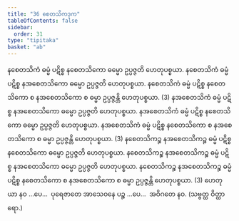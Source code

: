 ```yaml
---
title: "36 စေတသိကဒုက"
tableOfContents: false
sidebar:
  order: 31
type: "tipitaka"
basket: "ab"
---
```



<DynamicBreadcrumb />

<Division number="55">

<Paragraph number="175">
နစေတသိကံ ဓမ္မံ ပဋိစ္စ နစေတသိကော ဓမ္မော ဥပ္ပဇ္ဇတိ ဟေတုပစ္စယာ. နစေတသိကံ ဓမ္မံ ပဋိစ္စ နအစေတသိကော ဓမ္မော ဥပ္ပဇ္ဇတိ ဟေတုပစ္စယာ. နစေတသိကံ ဓမ္မံ ပဋိစ္စ နစေတသိကော စ နအစေတသိကော စ ဓမ္မာ ဥပ္ပဇ္ဇန္တိ ဟေတုပစ္စယာ. (3)
</Paragraph>

<Paragraph number="176">
နအစေတသိကံ ဓမ္မံ ပဋိစ္စ နအစေတသိကော ဓမ္မော ဥပ္ပဇ္ဇတိ ဟေတုပစ္စယာ. နအစေတသိကံ ဓမ္မံ ပဋိစ္စ နစေတသိကော ဓမ္မော ဥပ္ပဇ္ဇတိ ဟေတုပစ္စယာ. နအစေတသိကံ ဓမ္မံ ပဋိစ္စ နစေတသိကော စ နအစေတသိကော စ ဓမ္မာ ဥပ္ပဇ္ဇန္တိ ဟေတုပစ္စယာ. (3)
</Paragraph>

<Paragraph number="177">
နစေတသိကဉ္စ နအစေတသိကဉ္စ ဓမ္မံ ပဋိစ္စ နစေတသိကော ဓမ္မော ဥပ္ပဇ္ဇတိ ဟေတုပစ္စယာ. နစေတသိကဉ္စ နအစေတသိကဉ္စ ဓမ္မံ ပဋိစ္စ နအစေတသိကော ဓမ္မော ဥပ္ပဇ္ဇတိ ဟေတုပစ္စယာ. နစေတသိကဉ္စ နအစေတသိကဉ္စ ဓမ္မံ ပဋိစ္စ နစေတသိကော စ နအစေတသိကော စ ဓမ္မာ ဥပ္ပဇ္ဇန္တိ ဟေတုပစ္စယာ. (3)
</Paragraph>

<Paragraph number="178">
ဟေတုယာ နဝ …ပေ…  ပုရေဇာတေ အာသေဝနေ ပဉ္စ …ပေ…  အဝိဂတေ နဝ. (သဗ္ဗတ္ထ ဝိတ္ထာရော.)
</Paragraph>
</Division>